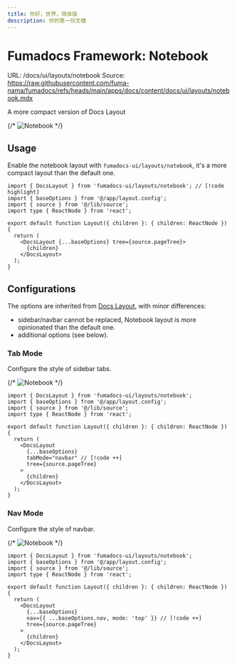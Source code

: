 ```yaml
---
title: 你好，世界，简体版
description: 你的第一份文檔
---
```


# Fumadocs Framework: Notebook
URL: /docs/ui/layouts/notebook
Source: https://raw.githubusercontent.com/fuma-nama/fumadocs/refs/heads/main/apps/docs/content/docs/ui/layouts/notebook.mdx

A more compact version of Docs Layout
        
{/* ![Notebook](/docs/notebook.png) */}

## Usage

Enable the notebook layout with `fumadocs-ui/layouts/notebook`, it's a more compact layout than the default one.

```tsx title="layout.tsx"
import { DocsLayout } from 'fumadocs-ui/layouts/notebook'; // [!code highlight]
import { baseOptions } from '@/app/layout.config';
import { source } from '@/lib/source';
import type { ReactNode } from 'react';

export default function Layout({ children }: { children: ReactNode }) {
  return (
    <DocsLayout {...baseOptions} tree={source.pageTree}>
      {children}
    </DocsLayout>
  );
}
```

## Configurations

The options are inherited from [Docs Layout](/docs/ui/layouts/docs), with minor differences:

* sidebar/navbar cannot be replaced, Notebook layout is more opinionated than the default one.
* additional options (see below).

### Tab Mode

Configure the style of sidebar tabs.

{/* ![Notebook](/docs/notebook-tab-mode.png) */}

```tsx title="layout.tsx"
import { DocsLayout } from 'fumadocs-ui/layouts/notebook';
import { baseOptions } from '@/app/layout.config';
import { source } from '@/lib/source';
import type { ReactNode } from 'react';

export default function Layout({ children }: { children: ReactNode }) {
  return (
    <DocsLayout
      {...baseOptions}
      tabMode="navbar" // [!code ++]
      tree={source.pageTree}
    >
      {children}
    </DocsLayout>
  );
}
```

### Nav Mode

Configure the style of navbar.

{/* ![Notebook](/docs/notebook-nav-mode.png) */}

```tsx title="layout.tsx"
import { DocsLayout } from 'fumadocs-ui/layouts/notebook';
import { baseOptions } from '@/app/layout.config';
import { source } from '@/lib/source';
import type { ReactNode } from 'react';

export default function Layout({ children }: { children: ReactNode }) {
  return (
    <DocsLayout
      {...baseOptions}
      nav={{ ...baseOptions.nav, mode: 'top' }} // [!code ++]
      tree={source.pageTree}
    >
      {children}
    </DocsLayout>
  );
}
```

